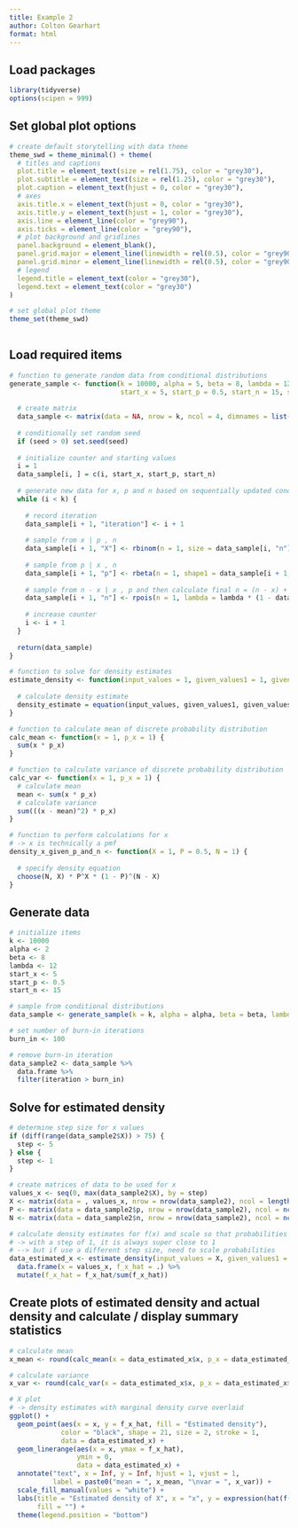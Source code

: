 ```yaml
---
title: Example 2
author: Colton Gearhart
format: html
---
```


## Load packages

```r

library(tidyverse)
options(scipen = 999)

```

## Set global plot options
  
```r

# create default storytelling with data theme
theme_swd = theme_minimal() + theme(
  # titles and captions
  plot.title = element_text(size = rel(1.75), color = "grey30"),
  plot.subtitle = element_text(size = rel(1.25), color = "grey30"),
  plot.caption = element_text(hjust = 0, color = "grey30"),
  # axes
  axis.title.x = element_text(hjust = 0, color = "grey30"),
  axis.title.y = element_text(hjust = 1, color = "grey30"),
  axis.line = element_line(color = "grey90"),
  axis.ticks = element_line(color = "grey90"),
  # plot background and gridlines
  panel.background = element_blank(),
  panel.grid.major = element_line(linewidth = rel(0.5), color = "grey90"),
  panel.grid.minor = element_line(linewidth = rel(0.5), color = "grey90"),
  # legend
  legend.title = element_text(color = "grey30"),
  legend.text = element_text(color = "grey30")
)

# set global plot theme
theme_set(theme_swd)
  
```

## Load required items

```r
  
# function to generate random data from conditional distributions
generate_sample <- function(k = 10000, alpha = 5, beta = 8, lambda = 12, 
                            start_x = 5, start_p = 0.5, start_n = 15, seed = 0) {
  
  # create matrix
  data_sample <- matrix(data = NA, nrow = k, ncol = 4, dimnames = list(NULL, c("iteration", "X", "p", "n")))
  
  # conditionally set random seed
  if (seed > 0) set.seed(seed)
  
  # initialize counter and starting values
  i = 1
  data_sample[i, ] = c(i, start_x, start_p, start_n)
  
  # generate new data for x, p and n based on sequentially updated conditional distributions
  while (i < k) {
    
    # record iteration
    data_sample[i + 1, "iteration"] <- i + 1
    
    # sample from x | p , n
    data_sample[i + 1, "X"] <- rbinom(n = 1, size = data_sample[i, "n"], prob = data_sample[i, "p"])
    
    # sample from p | x , n
    data_sample[i + 1, "p"] <- rbeta(n = 1, shape1 = data_sample[i + 1, "X"] + alpha, shape2 = data_sample[i, "n"] + beta - data_sample[i + 1, "X"])
    
    # sample from n - x | x , p and then calculate final n = (n - x) + x
    data_sample[i + 1, "n"] <- rpois(n = 1, lambda = lambda * (1 - data_sample[i + 1, "p"])) + data_sample[i + 1, "X"]
    
    # increase counter
    i <- i + 1
  }
  
  return(data_sample)
}

# function to solve for density estimates
estimate_density <- function(input_values = 1, given_values1 = 1, given_values2 = 1, equation = 1) {
  
  # calculate density estimate
  density_estimate = equation(input_values, given_values1, given_values2) %>% colMeans
}

# function to calculate mean of discrete probability distribution
calc_mean <- function(x = 1, p_x = 1) {
  sum(x * p_x)
}

# function to calculate variance of discrete probability distribution
calc_var <- function(x = 1, p_x = 1) {
  # calculate mean
  mean <- sum(x * p_x)
  # calculate variance
  sum(((x - mean)^2) * p_x)
}

# function to perform calculations for x
# -> x is technically a pmf
density_x_given_p_and_n <- function(X = 1, P = 0.5, N = 1) {
  
  # specify density equation
  choose(N, X) * P^X * (1 - P)^(N - X)
}

```
  
## Generate data

```r

# initialize items
k <- 10000
alpha <- 2
beta <- 8
lambda <- 12
start_x <- 5
start_p <- 0.5
start_n <- 15

# sample from conditional distributions
data_sample <- generate_sample(k = k, alpha = alpha, beta = beta, lambda = lambda, start_x = start_x, start_p = start_p, start_n = start_n, seed = 0)

# set number of burn-in iterations
burn_in <- 100

# remove burn-in iteration
data_sample2 <- data_sample %>% 
  data.frame %>% 
  filter(iteration > burn_in) 

```
  
## Solve for estimated density
  
```r

# determine step size for x values
if (diff(range(data_sample2$X)) > 75) {
  step <- 5
} else {
  step <- 1
}

# create matrices of data to be used for x
values_x <- seq(0, max(data_sample2$X), by = step)
X <- matrix(data = , values_x, nrow = nrow(data_sample2), ncol = length(values_x), byrow = TRUE)
P <- matrix(data = data_sample2$p, nrow = nrow(data_sample2), ncol = ncol(X))
N <- matrix(data = data_sample2$n, nrow = nrow(data_sample2), ncol = ncol(X))

# calculate density estimates for f(x) and scale so that probabilities sum to one
# -> with a step of 1, it is always super close to 1
# --> but if use a different step size, need to scale probabilities
data_estimated_x <- estimate_density(input_values = X, given_values1 = P, given_values2 = N, equation = density_x_given_p_and_n) %>% 
  data.frame(x = values_x, f_x_hat = .) %>% 
  mutate(f_x_hat = f_x_hat/sum(f_x_hat))

```

## Create plots of estimated density and actual density and calculate / display summary statistics

```r

# calculate mean
x_mean <- round(calc_mean(x = data_estimated_x$x, p_x = data_estimated_x$f_x_hat), 3)

# calculate variance
x_var <- round(calc_var(x = data_estimated_x$x, p_x = data_estimated_x$f_x_hat), 3)

# X plot
# -> density estimates with marginal density curve overlaid
ggplot() +
  geom_point(aes(x = x, y = f_x_hat, fill = "Estimated density"),
             color = "black", shape = 21, size = 2, stroke = 1,
             data = data_estimated_x) +
  geom_linerange(aes(x = x, ymax = f_x_hat),
                 ymin = 0,
                 data = data_estimated_x) +
  annotate("text", x = Inf, y = Inf, hjust = 1, vjust = 1,
           label = paste0("mean = ", x_mean, "\nvar = ", x_var)) +
  scale_fill_manual(values = "white") +
  labs(title = "Estimated density of X", x = "x", y = expression(hat(f(x))),
       fill = "") +
  theme(legend.position = "bottom")

```